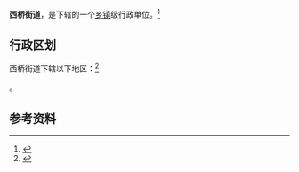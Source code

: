 {{中国乡级行政区|35/06/02/002/000}}

'''西桥街道'''，是{{PRC admin/fullname|35/06/02/002/000|3}}下辖的一个[[乡镇|乡镇]]级行政单位。<ref>{{PRC admin/ref sgc|{{PRC admin/parent|35/06/02/002/000}}}}</ref>

== 行政区划 ==

西桥街道下辖以下地区：<ref>{{PRC admin/ref sgc|35/06/02/002/000}}</ref>

{{PRC admin/children|35/06/02/002/000}}。

== 参考资料 ==

{{reflist}}

{{行政区划小作品}}
{{PRC admin/navcat|35/06/02/002/000}}